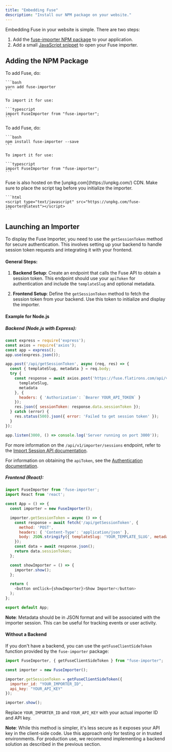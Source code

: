 ```yaml
---
title: "Embedding Fuse"
description: "Install our NPM package on your website."
---
```


Embedding Fuse in your website is simple. There are two steps:
1. Add the [fuse-importer NPM package](#adding-the-npm-package) to your application.
2. Add a small [JavaScript snippet](#launching-an-importer) to open your Fuse importer.

## Adding the NPM Package
<Tabs>
  <Tab title="YARN">
   To add Fuse, do:

    ```bash
    yarn add fuse-importer
    ```

    To import it for use:

    ```typescript
    import FuseImporter from "fuse-importer";
    ```

  </Tab>
  <Tab title="NPM">
   To add Fuse, do:

    ```bash
    npm install fuse-importer --save
    ```

    To import it for use:

    ```typescript
    import FuseImporter from "fuse-importer";
    ```

  </Tab>
  <Tab title="CDN">
    Fuse is also hosted on the [unpkg.com](https://unpkg.com/) CDN. Make sure to place the script tag before you initialize the importer.

    ```html
    <script type="text/javascript" src="https://unpkg.com/fuse-importer@latest"></script>
    ```

  </Tab>
</Tabs>

## Launching an Importer

To display the Fuse Importer, you need to use the `getSessionToken` method for secure authentication. This involves setting up your backend to handle session token requests and integrating it with your frontend.

#### General Steps:

1. **Backend Setup**: Create an endpoint that calls the Fuse API to obtain a session token. This endpoint should use your `apiToken` for authentication and include the `templateSlug` and optional metadata.

2. **Frontend Setup**: Define the `getSessionToken` method to fetch the session token from your backend. Use this token to initialize and display the importer.

#### Example for Node.js

##### Backend (Node.js with Express):
```javascript
const express = require('express');
const axios = require('axios');
const app = express();
app.use(express.json());

app.post('/api/getSessionToken', async (req, res) => {
  const { templateSlug, metadata } = req.body;
  try {
    const response = await axios.post('https://fuse.flatirons.com/api/v1/importer/sessions', {
      templateSlug,
      metadata
    }, {
      headers: { 'Authorization': `Bearer YOUR_API_TOKEN` }
    });
    res.json({ sessionToken: response.data.sessionToken });
  } catch (error) {
    res.status(500).json({ error: 'Failed to get session token' });
  }
});

app.listen(3000, () => console.log('Server running on port 3000'));
```

For more information on the `/api/v1/importer/sessions` endpoint, refer to the [Import Session API documentation](/apis/resources/import-session).

For information on obtaining the `apiToken`, see the [Authentication documentation](/apis/authentication).

##### Frontend (React):
```javascript
import FuseImporter from 'fuse-importer';
import React from 'react';

const App = () => {
  const importer = new FuseImporter();

  importer.getSessionToken = async () => {
    const response = await fetch('/api/getSessionToken', {
      method: 'POST',
      headers: { 'Content-Type': 'application/json' },
      body: JSON.stringify({ templateSlug: 'YOUR_TEMPLATE_SLUG', metadata: {} })
    });
    const data = await response.json();
    return data.sessionToken;
  };

  const showImporter = () => {
    importer.show();
  };

  return (
    <button onClick={showImporter}>Show Importer</button>
  );
};

export default App;
```

**Note**: Metadata should be in JSON format and will be associated with the importer session. This can be useful for tracking events or user activity.

#### Without a Backend

If you don't have a backend, you can use the `getFuseClientSideToken` function provided by the `fuse-importer` package:

```javascript
import FuseImporter, { getFuseClientSideToken } from "fuse-importer";

const importer = new FuseImporter();

importer.getSessionToken = getFuseClientSideToken({
  importer_id: "YOUR_IMPORTER_ID",
  api_key: "YOUR_API_KEY"
});

importer.show();
```

Replace `YOUR_IMPORTER_ID` and `YOUR_API_KEY` with your actual importer ID and API key.

**Note**: While this method is simpler, it's less secure as it exposes your API key in the client-side code. Use this approach only for testing or in trusted environments. For production use, we recommend implementing a backend solution as described in the previous section.